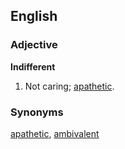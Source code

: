==English==

===Adjective===

'''Indifferent'''

#Not caring; [[apathetic]].

===Synonyms===

[[apathetic]], [[ambivalent]]